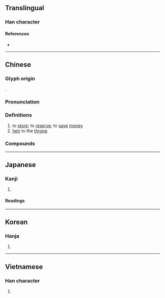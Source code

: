{{also|储}}
{{character info/new}}
==Translingual==

===Han character===
{{Han char|rn=9|rad=人|as=16|sn=18|four=24260|canj=OYRA|ids=⿰亻諸}}

====References====
* {{Han ref|kx=0121.200|dkj=01284|dj=0256.060|hdz=10235.090|uh=5132|ud=20786|bh=C078|bd=49272}}

----

==Chinese==
{{zh-forms|s=储}}

===Glyph origin===
{{Han etym}}
{{Han compound|人|諸|c1=s|c2=p|ls=psc}}.

===Pronunciation===
{{zh-pron
|m=儲
|c=cyu5,cou5,cyu4,cyu1
|c_note=cyu5 - literary (common); cou5 - vernacular (common, “to store up; to save”); cyu4 - literary (prescribed); cyu1 - rare
|h=pfs=chhù
|mn=xm,twv:thú/qz:thîr/qz:thír/zz:thí/tw:tû/twv:thû
|mn-t=tu5
|mc=y
|oc=y
|cat=v,n
}}

===Definitions===
{{zh-hanzi}}

# to [[store]]; to [[reserve]]; to [[save]] [[money]]
# [[heir]] to the [[throne]]

===Compounds===
{{zh-der|儲藏室|儲蓄:save, store, put aside, deposit (money)|儲存:save, store, put aside (objects)|儲水庫:storage tank for water, reservoir|儲君:heir to the throne|王儲|東儲|儲款|冬儲|儲積|儲蓄銀行|倉儲|強迫儲蓄|儲運|儲幣|儲蓄券|儲齡|儲蓄存款|家無斗儲|儲水量|儲油構造|儲胥|儲藏|儲訓|儲備幹部|儲存單位|儲備|儲備銀行|儲值票|廣儲司|皇儲|活儲|斗儲|才儲八斗|積儲|耐儲大蒜|邊儲|薪儲之費|郵政儲金|超儲}}

----

==Japanese==

===Kanji===
{{ja-kanji|grade=|rs=人16}}

# {{defn|lang=ja|sort=人16}}

====Readings====
{{ja-readings
|on=ちょ
|kun=そえ-, たくわ-える, もう-ける, もう-かる
}}

----

==Korean==

===Hanja===
{{ko-hanja|hangeul=저|rv=jeo|mr=chŏ}}

# {{defn|lang=ko|sort=人16}}

----

==Vietnamese==

===Han character===
{{vi-hantu|[[trữ]], [[trừ]]|rs=人16}}

# {{defn|lang=vi|sort=人16}}